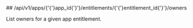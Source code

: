 
<MethodPill method="get" />
## /api/v1/apps/{'{'}app_id{'}'}/entitlements/{'{'}entitlement_id{'}'}/owners

List owners for a given app entitlement.